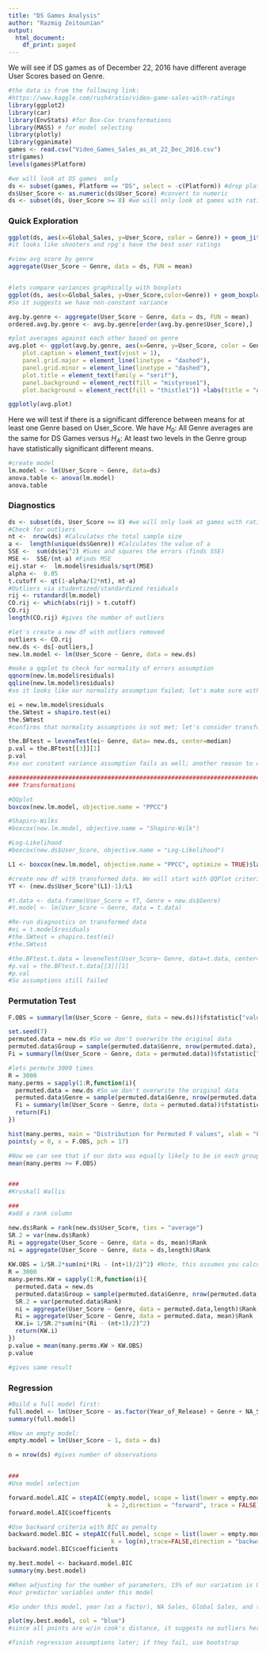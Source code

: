 ---
title: "DS Games Analysis"
author: "Razmig Zeitounian"
output:
  html_document:
    df_print: paged
---

We will see if DS games as of December 22, 2016 have different average User Scores based on Genre.

```{r, echo = FALSE}
#the data is from the following link:
#https://www.kaggle.com/rush4ratio/video-game-sales-with-ratings
library(ggplot2)
library(car)
library(EnvStats) #for Box-Cox transformations
library(MASS) # for model selecting
library(plotly)
library(gganimate)
games <- read.csv("Video_Games_Sales_as_at_22_Dec_2016.csv")
str(games)
levels(games$Platform)

#we will look at DS games  only
ds <- subset(games, Platform == "DS", select = -c(Platform)) #drop platform column since we no longer need it
ds$User_Score <- as.numeric(ds$User_Score) #convert to numeric
ds <- subset(ds, User_Score >= 8) #we will only look at games with ratings of at least 8
```

### Quick Exploration
```{r, echo=FALSE}
ggplot(ds, aes(x=Global_Sales, y=User_Score, color = Genre)) + geom_jitter() + facet_grid(.~Genre)
#it looks like shooters and rpg's have the best user ratings

#view avg score by genre
aggregate(User_Score ~ Genre, data = ds, FUN = mean)


#lets compare variances graphically with boxplots
ggplot(ds, aes(x=Global_Sales, y=User_Score,color=Genre)) + geom_boxplot() + facet_grid(.~Genre)
#So it suggests we have non-constant variance

avg.by.genre <- aggregate(User_Score ~ Genre, data = ds, FUN = mean)
ordered.avg.by.genre <- avg.by.genre[order(avg.by.genre$User_Score),]

#plot averages against each other based on genre
avg.plot <- ggplot(avg.by.genre, aes(x=Genre, y=User_Score, color = Genre)) + geom_jitter() + theme(plot.subtitle = element_text(vjust = 1), 
    plot.caption = element_text(vjust = 1), 
    panel.grid.major = element_line(linetype = "dashed"), 
    panel.grid.minor = element_line(linetype = "dashed"), 
    plot.title = element_text(family = "serif"), 
    panel.background = element_rect(fill = "mistyrose1"), 
    plot.background = element_rect(fill = "thistle1")) +labs(title = "Average User Score by Genre")

ggplotly(avg.plot)
```

Here we will test if there is a significant difference between means for at least one Genre based on User_Score. We have $H_0:$ All Genre averages are the same for DS Games versus $H_A:$ At least two levels in the Genre group have statistically significant different means.

```{r,echo=FALSE}
#create model
lm.model <- lm(User_Score ~ Genre, data=ds)
anova.table <- anova(lm.model)
anova.table
```


### Diagnostics
```{r, echo=FALSE}
ds <- subset(ds, User_Score >= 8) #we will only look at games with ratings of at least 8
#Check for outliers
nt <-  nrow(ds) #Calculates the total sample size
a <-  length(unique(ds$Genre)) #Calculates the value of a
SSE <-  sum(ds$ei^2) #Sums and squares the errors (finds SSE)
MSE <-  SSE/(nt-a) #Finds MSE
eij.star <-  lm.model$residuals/sqrt(MSE)
alpha <-  0.05
t.cutoff <- qt(1-alpha/(2*nt), nt-a)
#Outliers via studentized/standardized residuals
rij <- rstandard(lm.model)
CO.rij <- which(abs(rij) > t.cutoff)
CO.rij
length(CO.rij) #gives the number of outliers

#let's create a new df with outliers removed
outliers <- CO.rij
new.ds <- ds[-outliers,]
new.lm.model <- lm(User_Score ~ Genre, data = new.ds)

#make a qqplot to check for normality of errors assumption
qqnorm(new.lm.model$residuals)
qqline(new.lm.model$residuals)
#so it looks like our normality assumption failed; let's make sure with SW Test

ei = new.lm.model$residuals
the.SWtest = shapiro.test(ei)
the.SWtest
#confirms that normality assumptions is not met; let's consider transformations

the.BFtest = leveneTest(ei~ Genre, data= new.ds, center=median)
p.val = the.BFtest[[3]][1]
p.val
#so our constant variance assumption fails as well; another reason to consider transformations

################################################################################################
### Transformations

#QQplot
boxcox(new.lm.model, objective.name = "PPCC")

#Shapiro-Wilks
#boxcox(new.lm.model, objective.name = "Shapiro-Wilk")

#Log-Likelihood
#boxcox(new.ds$User_Score, objective.name = "Log-Likelihood")

L1 <- boxcox(new.lm.model, objective.name = "PPCC", optimize = TRUE)$lambda

#create new df with transformed data. We will start with QQPlot criteria
YT <- (new.ds$User_Score^(L1)-1)/L1

#t.data <- data.frame(User_Score = YT, Genre = new.ds$Genre)
#t.model <- lm(User_Score ~ Genre, data = t.data)

#Re-run diagnostics on transformed data
#ei = t.model$residuals
#the.SWtest = shapiro.test(ei)
#the.SWtest

#the.BFtest.t.data = leveneTest(User_Score~ Genre, data=t.data, center=median)
#p.val = the.BFtest.t.data[[3]][1]
#p.val
#So assumptions still failed
```

### Permutation Test
```{r, echo = F}
F.OBS = summary(lm(User_Score ~ Genre, data = new.ds))$fstatistic["value"]

set.seed(7)
permuted.data = new.ds #So we don't overwrite the original data
permuted.data$Group = sample(permuted.data$Genre, nrow(permuted.data), replace = FALSE) #Permuting the groups
Fi = summary(lm(User_Score ~ Genre, data = permuted.data))$fstatistic["value"]

#lets permute 3000 times
R = 3000
many.perms = sapply(1:R,function(i){
  permuted.data = new.ds #So we don't overwrite the original data
  permuted.data$Genre = sample(permuted.data$Genre, nrow(permuted.data), replace = FALSE) #Permuting the groups
  Fi = summary(lm(User_Score ~ Genre, data = permuted.data))$fstatistic["value"]
  return(Fi)
})

hist(many.perms, main = "Distribution for Permuted F values", xlab = "Fi")
points(y = 0, x = F.OBS, pch = 17)

#Now we can see that if our data was equally likely to be in each group, we would see our test-statistic with probability:
mean(many.perms >= F.OBS)


###
#Kruskall Wallis

###
#add a rank column

new.ds$Rank = rank(new.ds$User_Score, ties = "average")
SR.2 = var(new.ds$Rank)
Ri = aggregate(User_Score ~ Genre, data = ds, mean)$Rank
ni = aggregate(User_Score ~ Genre, data = ds,length)$Rank
 
KW.OBS = 1/SR.2*sum(ni*(Ri - (nt+1)/2)^2) #Note, this assumes you calculate ni and Ri above
R = 3000
many.perms.KW = sapply(1:R,function(i){
  permuted.data = new.ds
  permuted.data$Group = sample(permuted.data$Genre, nrow(permuted.data), replace = FALSE) #Permuting the groups
  SR.2 = var(permuted.data$Rank)
  ni = aggregate(User_Score ~ Genre, data = permuted.data,length)$Rank
  Ri = aggregate(User_Score ~ Genre, data = permuted.data, mean)$Rank
  KW.i= 1/SR.2*sum(ni*(Ri - (nt+1)/2)^2) 
  return(KW.i)
})
p.value = mean(many.perms.KW > KW.OBS)
p.value

#gives same result
```

### Regression
```{r,echo=F}
#Build a full model first:
full.model <- lm(User_Score ~ as.factor(Year_of_Release) + Genre + NA_Sales + EU_Sales + JP_Sales + Other_Sales + Global_Sales + Rating, data = ds)
summary(full.model)

#Now an empty model:
empty.model = lm(User_Score ~ 1, data = ds)

n = nrow(ds) #gives number of observations


###
#Use model selection

forward.model.AIC = stepAIC(empty.model, scope = list(lower = empty.model, upper= full.model), 
                            k = 2,direction = "forward", trace = FALSE)
forward.model.AIC$coefficents

#Use backward criteria with BIC as penalty
backward.model.BIC = stepAIC(full.model, scope = list(lower = empty.model, upper= full.model),
                             k = log(n),trace=FALSE,direction = "backward")
backward.model.BIC$coefficients

my.best.model <- backward.model.BIC
summary(my.best.model)

#When adjusting for the number of parameters, 15% of our variation is User Score is explained by
#our predictor variables under this model

#So under this model, year (as a factor), NA Sales, Global Sales, and the given ratings (with one being used as a baseline) are our significant predictor variables for User Score.

plot(my.best.model, col = "blue")
#since all points are w/in cook's distance, it suggests no outliers here

#finish regression assumptions later; if they fail, use bootstrap
```

